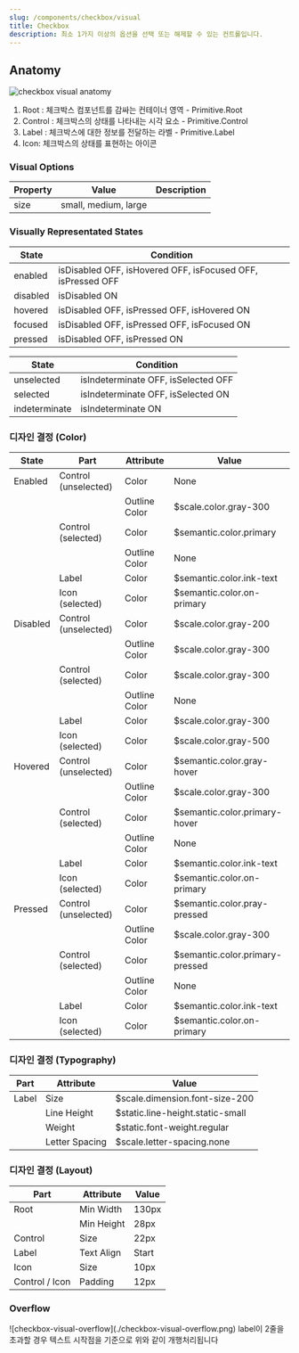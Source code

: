 ```yaml
---
slug: /components/checkbox/visual
title: Checkbox
description: 최소 1가지 이상의 옵션을 선택 또는 해제할 수 있는 컨트롤입니다.
---
```


## Anatomy

![checkbox visual anatomy](./checkbox-visual-anatomy.png)

1. Root : 체크박스 컴포넌트를 감싸는 컨테이너 영역 - Primitive.Root
2. Control : 체크박스의 상태를 나타내는 시각 요소 - Primitive.Control
3. Label : 체크박스에 대한 정보를 전달하는 라벨 - Primitive.Label
4. Icon: 체크박스의 상태를 표현하는 아이콘

### Visual Options

| Property | Value                | Description |
| -------- | -------------------- | ----------- |
| size     | small, medium, large |             |

### Visually Representated States

| State    | Condition                                                   |
| -------- | ----------------------------------------------------------- |
| enabled  | isDisabled OFF, isHovered OFF, isFocused OFF, isPressed OFF |
| disabled | isDisabled ON                                               |
| hovered  | isDisabled OFF, isPressed OFF, isHovered ON                 |
| focused  | isDisabled OFF, isPressed OFF, isFocused ON                 |
| pressed  | isDisabled OFF, isPressed ON                                |

| State         | Condition                           |
| ------------- | ----------------------------------- |
| unselected    | isIndeterminate OFF, isSelected OFF |
| selected      | isIndeterminate OFF, isSelected ON  |
| indeterminate | isIndeterminate ON                  |

### 디자인 결정 (Color)

| State    | Part                 | Attribute     | Value                           |
| -------- | -------------------- | ------------- | ------------------------------- |
| Enabled  | Control (unselected) | Color         | None                            |
|          |                      | Outline Color | $scale.color.gray-300           |
|          | Control (selected)   | Color         | $semantic.color.primary         |
|          |                      | Outline Color | None                            |
|          | Label                | Color         | $semantic.color.ink-text        |
|          | Icon (selected)      | Color         | $semantic.color.on-primary      |
| Disabled | Control (unselected) | Color         | $scale.color.gray-200           |
|          |                      | Outline Color | $scale.color.gray-300           |
|          | Control (selected)   | Color         | $scale.color.gray-300           |
|          |                      | Outline Color | None                            |
|          | Label                | Color         | $scale.color.gray-300           |
|          | Icon (selected)      | Color         | $scale.color.gray-500           |
| Hovered  | Control (unselected) | Color         | $semantic.color.gray-hover      |
|          |                      | Outline Color | $scale.color.gray-300           |
|          | Control (selected)   | Color         | $semantic.color.primary-hover   |
|          |                      | Outline Color | None                            |
|          | Label                | Color         | $semantic.color.ink-text        |
|          | Icon (selected)      | Color         | $semantic.color.on-primary      |
| Pressed  | Control (unselected) | Color         | $semantic.color.pray-pressed    |
|          |                      | Outline Color | $scale.color.gray-300           |
|          | Control (selected)   | Color         | $semantic.color.primary-pressed |
|          |                      | Outline Color | None                            |
|          | Label                | Color         | $semantic.color.ink-text        |
|          | Icon (selected)      | Color         | $semantic.color.on-primary      |

### 디자인 결정 (Typography)

| Part  | Attribute      | Value                            |
| ----- | -------------- | -------------------------------- |
| Label | Size           | $scale.dimension.font-size-200   |
|       | Line Height    | $static.line-height.static-small |
|       | Weight         | $static.font-weight.regular      |
|       | Letter Spacing | $scale.letter-spacing.none       |

### 디자인 결정 (Layout)

| Part           | Attribute  | Value |
| -------------- | ---------- | ----- |
| Root           | Min Width  | 130px |
|                | Min Height | 28px  |
| Control        | Size       | 22px  |
| Label          | Text Align | Start |
| Icon           | Size       | 10px  |
| Control / Icon | Padding    | 12px  |

### Overflow

<FullCard>
  <FullCardImageCell>
    ![checkbox-visual-overflow](./checkbox-visual-overflow.png)
  </FullCardImageCell>
  <FullCardDescription>
    label이 2줄을 초과할 경우 텍스트 시작점을 기준으로 위와 같이 개행처리됩니다
  </FullCardDescription>
</FullCard>
